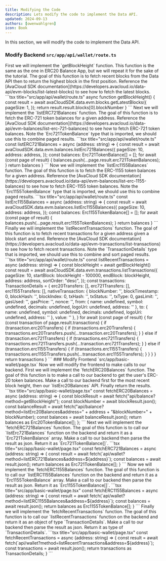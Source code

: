 ```yaml
---
title: Modifying the Code
description: Lets modify the code to implement the Data API.
updated: 2024-09-13
authors: [owenwahlgren]
icon: Book
---
```


In this section, we will modify the code to implement the Data API. 

### Modify Backend `src/app/api/wallet/route.ts`
<Steps>
<Step>
First we will implement the `getBlockHeight` function. This function is the same as the one in ERC20 Balance App, but we will repeat it for the sake of the tutorial. The goal of this function is to fetch recent blocks from the Data API then to return the highest block in the first position.

<Accordions>
<Accordion title="Hint">
Reference the [AvaCloud SDK documentation](https://developers.avacloud.io/data-api/evm-blocks/list-latest-blocks) to see how to fetch the latest blocks.
</Accordion>
<Accordion title="Solution">
```tsx title="src/app/api/wallet/route.ts"
async function getBlockHeight() {
    const result = await avaCloudSDK.data.evm.blocks.getLatestBlocks({
        pageSize: 1,
      });
    return result.result.blocks[0].blockNumber
}
```
</Accordion>
</Accordions>
</Step>
<Step>
Next we will implement the `listERC721Balances` function. The goal of this function is to fetch the ERC-721 token balances for a given address.
<Accordions>
<Accordion title="Hint">
Reference the [AvaCloud SDK documentation](https://developers.avacloud.io/data-api/evm-balances/list-erc-721-balances) to see how to fetch ERC-721 token balances.
Note the `Erc721TokenBalance` type that is imported, we should use this to combine paged results.
</Accordion>
<Accordion title="Solution">
```tsx title="src/app/api/wallet/route.ts"
const listERC721Balances = async (address: string) => {
    const result = await avaCloudSDK.data.evm.balances.listErc721Balances({
        pageSize: 10,
        address: address,
      });
    const balances: Erc721TokenBalance[] = [];
    for await (const page of result) {
        balances.push(...page.result.erc721TokenBalances);
    }
    return balances
}
```
</Accordion>
</Accordions>
</Step>
<Step>
Now we will implement the `listErc1155Balances` function. The goal of this function is to fetch the ERC-1155 token balances for a given address.
<Accordions>
<Accordion title="Hint">
Reference the [AvaCloud SDK documentation](https://developers.avacloud.io/data-api/evm-balances/list-erc-1155-balances) to see how to fetch ERC-1155 token balances.
Note the `Erc1155TokenBalance` type that is imported, we should use this to combine paged results.
</Accordion>
<Accordion title="Solution">
```tsx title="src/app/api/wallet/route.ts"
const listErc1155Balances = async (address: string) => {
    const result = await avaCloudSDK.data.evm.balances.listErc1155Balances({
        pageSize: 10,
        address: address,
      });
    const balances: Erc1155TokenBalance[] = [];
    for await (const page of result) {
        balances.push(...page.result.erc1155TokenBalances);
    }
    return balances
}
```
</Accordion>
</Accordions>
</Step>

<Step>
Finally we will implement the `listRecentTransactions` function. The goal of this function is to fetch recent transactions for a given address given a block start and end.
<Accordions>
<Accordion title="Hint">
Reference the [AvaCloud SDK documentation](https://developers.avacloud.io/data-api/evm-transactions/list-transactions) to see how to fetch recent transactions.
Note the `TransactionDetails` type that is imported, we should use this to combine and sort paged results.
</Accordion>
<Accordion title="Solution">
```tsx title="src/app/api/wallet/route.ts"
const listRecentTransactions = async (address: string) => {
    const blockHeight = await getBlockHeight()
    const result = await avaCloudSDK.data.evm.transactions.listTransactions({
        pageSize: 10,
        startBlock: blockHeight - 100000,
        endBlock: blockHeight,
        address: address,
        sortOrder: "desc",
      });
    const transactions: TransactionDetails = {
        erc20Transfers: [],
        erc721Transfers: [],
        erc1155Transfers: [],
        nativeTransaction: {
            blockNumber: '',
            blockTimestamp: 0,
            blockHash: '',
            blockIndex: 0,
            txHash: '',
            txStatus: '',
            txType: 0,
            gasLimit: '',
            gasUsed: '',
            gasPrice: '',
            nonce: '',
            from: {
                name: undefined,
                symbol: undefined,
                decimals: undefined,
                logoUri: undefined,
                address: ''
            },
            to: {
                name: undefined,
                symbol: undefined,
                decimals: undefined,
                logoUri: undefined,
                address: ''
            },
            value: ''
        },
    }
    for await (const page of result) {
        for (const transaction of page.result.transactions) {
            if (transaction.erc20Transfers) {
                if (transactions.erc20Transfers) {
                    transactions.erc20Transfers.push(...transaction.erc20Transfers);
                }
            } 
            else if (transaction.erc721Transfers) {
                if (transactions.erc721Transfers) {
                    transactions.erc721Transfers.push(...transaction.erc721Transfers);
                }
            }
            else if (transaction.erc1155Transfers) {
                if (transactions.erc1155Transfers) {
                    transactions.erc1155Transfers.push(...transaction.erc1155Transfers);
                }
            }
        }
    }
    return transactions
}
```
</Accordion>
</Accordions>
</Step>


</Steps>
### Modify Frontend `src/app/basic-wallet/page.tsx`
Now we will modify the frontend to make calls to our backend.
<Steps>
<Step>
</Step>
<Step>
First we will implement the `fetchERC20Balances` function. The goal of this function is to make a call to our backend to get the user's ERC-20 token balances.
<Accordions>
<Accordion title="Hint">
Make a call to our backend first for the most recent block height, then our `listErc20Balances` API. Finally return the results.
</Accordion>
<Accordion title="Solution">
```tsx title="src/app/basic-wallet/page.tsx"
const fetchERC20Balances = async (address: string) => {
    const blockResult = await fetch("api/balance?method=getBlockHeight");
    const blockNumber = await blockResult.json();
    const balanceResult = await fetch("api/balance?method=listErc20Balances&address=" + address + "&blockNumber=" + blockNumber);
    const balances = await balanceResult.json();
    return balances as Erc20TokenBalance[];
};
```
</Accordion>
</Accordions>
</Step>
<Step>
Next we will implement the `fetchERC721Balances` function. The goal of this function is to call our `listErc721Balances` function on the backend and return it as a `Erc721TokenBalance` array.
<Accordions>
<Accordion title="Hint">
Make a call to our backend then parse the result as json. Return it as `Erc721TokenBalance[]`.
</Accordion>
<Accordion title="Solution">
```tsx title="src/app/basic-wallet/page.tsx"
const fetchERC721Balances = async (address: string) => {
    const result = await fetch(`api/wallet?method=listERC721Balances&address=${address}`);
    const balances = await result.json();
    return balances as Erc721TokenBalance[];
  }
```
</Accordion>
</Accordions>
</Step>

<Step>
Now we will implement the `fetchERC1155Balances` function. The goal of this function is to call our `listERC1155Balances` function on the backend and return it as a `Erc1155TokenBalance` array.
<Accordions>
<Accordion title="Hint">
Make a call to our backend then parse the result as json. Return it as `Erc1155TokenBalance[]`.
</Accordion>
<Accordion title="Solution">
```tsx title="src/app/basic-wallet/page.tsx"
const fetchERC1155Balances = async (address: string) => {
    const result = await fetch(`api/wallet?method=listERC1155Balances&address=${address}`);
    const balances = await result.json();
    return balances as Erc1155TokenBalance[];
  }
```
</Accordion>
</Accordions>
</Step>

<Step>
Finally we will implement the `fetchRecentTransactions` function. The goal of this function is to call our `listRecentTransactions` function on the backend and return it as an object of type `TransactionDetails`.
<Accordions>
<Accordion title="Hint">
Make a call to our backend then parse the result as json. Return it as type of `TransactionDetails`.
</Accordion>
<Accordion title="Solution">
```tsx title="src/app/basic-wallet/page.tsx"
const fetchRecentTransactions = async (address: string) => {
    const result = await fetch(`api/wallet?method=listRecentTransactions&address=${address}`);
    const transactions = await result.json();
    return transactions as TransactionDetails;
  }
```
</Accordion>
</Accordions>
</Step>
</Steps>